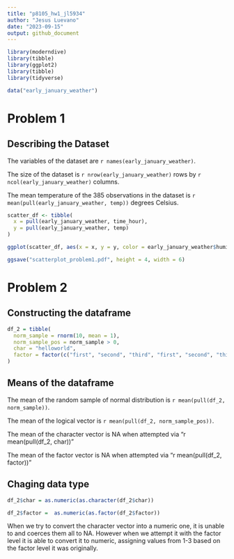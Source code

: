 ```yaml
---
title: "p8105_hw1_jl5934"
author: "Jesus Luevano"
date: "2023-09-15"
output: github_document
---
```


```r
library(moderndive)
library(tibble)
library(ggplot2)
library(tibble)
library(tidyverse)

data("early_january_weather")
```

# Problem 1

## Describing the Dataset

The variables of the dataset are `r names(early_january_weather)`.

The size of the dataset is `r nrow(early_january_weather)` rows by `r ncol(early_january_weather)` columns.

The mean temperature of the 385 observations in the dataset is `r mean(pull(early_january_weather, temp))` degrees Celsius. 

```r
scatter_df <- tibble(
  x = pull(early_january_weather, time_hour),
  y = pull(early_january_weather, temp)
) 

ggplot(scatter_df, aes(x = x, y = y, color = early_january_weather$humid)) + geom_point()
```

```r
ggsave("scatterplot_problem1.pdf", height = 4, width = 6)
```


# Problem 2

## Constructing the dataframe

```r
df_2 = tibble(
  norm_sample = rnorm(10, mean = 1),
  norm_sample_pos = norm_sample > 0,
  char = "helloworld",
  factor = factor(c("first", "second", "third", "first", "second", "third", "first", "second", "third", "first"), levels = c("first", "second", "third"))
)
```

## Means of the dataframe

The mean of the random sample of normal distribution is `r mean(pull(df_2, norm_sample))`.

The mean of the logical vector is `r mean(pull(df_2, norm_sample_pos))`.

The mean of the character vector is NA when attempted via "r mean(pull(df_2, char))"

The mean of the factor vector is NA when attempted via "r mean(pull(df_2, factor))"


## Chaging data type

```r
df_2$char = as.numeric(as.character(df_2$char))

df_2$factor =  as.numeric(as.factor(df_2$factor))
```

When we try to convert the character vector into a numeric one, it is unable to and coerces them all to NA. However when we attempt it with the factor level it is able to convert it to numeric, assigning values from 1-3 based on the factor level it was originally. 
